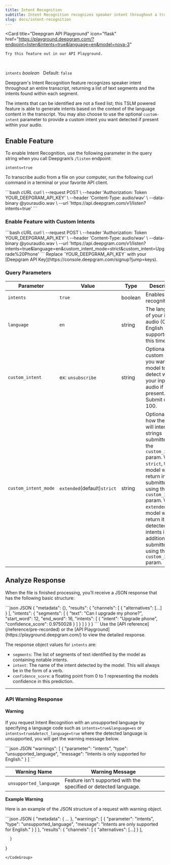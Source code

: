 ```yaml
---
title: Intent Recognition
subtitle: Intent Recognition recognizes speaker intent throughout a transcript.
slug: docs/intent-recognition
---
```


<Card 
    title="Deepgram API Playground" 
    icon="flask" 
    href="https://playground.deepgram.com/?endpoint=listen&intents=true&language=en&model=nova-3"
>
    Try this feature out in our API Playground.
</Card>
<br/>

`intents` *boolean*   Default: `false`

<div class="flex flex-row gap-2">
  <Markdown src="../snippets/stt-batch-available.mdx" /> <Markdown src="../snippets/stt-stream-unavailable.mdx" /> <Markdown src="../snippets/all-available-languages.mdx" /> 
</div>

Deepgram's Intent Recognition feature recognizes speaker intent throughout an entire transcript, returning a list of text segments and the intents found within each segment.

The intents that can be identified are not a fixed list; this TSLM powered feature is able to generate intents based on the context of the language content in the transcript. You may also choose to use the optional `custom-intent` parameter to provide a custom intent you want detected if present within your audio.

## Enable Feature

To enable Intent Recognition, use the following parameter in the query string when you call Deepgram’s `/listen` endpoint:

`intents=true`

To transcribe audio from a file on your computer, run the following curl command in a terminal or your favorite API client.

<CodeGroup>
  ```bash cURL
  curl \
    --request POST \
    --header 'Authorization: Token YOUR_DEEPGRAM_API_KEY' \
    --header 'Content-Type: audio/wav' \
    --data-binary @youraudio.wav \
    --url 'https://api.deepgram.com/v1/listen?intents=true'
  ```
</CodeGroup>

### Enable Feature with Custom Intents

<CodeGroup>
  ```bash cURL
  curl \
    --request POST \
    --header 'Authorization: Token YOUR_DEEPGRAM_API_KEY' \
    --header 'Content-Type: audio/wav' \
    --data-binary @youraudio.wav \
    --url 'https://api.deepgram.com/v1/listen?intents=true&language=en&custom_intent_mode=strict&custom_intent=Upgrade%20Phone'
  ```
</CodeGroup>

<Warning>
  Replace `YOUR_DEEPGRAM_API_KEY` with your [Deepgram API Key](https://console.deepgram.com/signup?jump=keys).
</Warning>

### Query Parameters

| Parameter            | Value                       | Type    | Description                                                                                                                                                                                                                                                                                                            |
| -------------------- | --------------------------- | ------- | ---------------------------------------------------------------------------------------------------------------------------------------------------------------------------------------------------------------------------------------------------------------------------------------------------------------------- |
| `intents`            | `true`                      | boolean | Enables intent recognition                                                                                                                                                                                                                                                                                             |
| `language`           | `en`                        | string  | The language of your input audio (Only English is supported at this time)                                                                                                                                                                                                                                              |
| `custom_intent`      | ex: `unsubscribe`           | string  | Optional. A custom intent you want the model to detect within your input audio if present. Submit up to 100.                                                                                                                                                                                                           |
| `custom_intent_mode` | `extended`(default)`strict` | string  | Optional. Sets how the model will interpret strings submitted to the `custom_intent` param. When `strict`, the model will only return intents submitted using the `custom_intent` param. When `extended`, the model will return its own detected intents in addition those submitted using the `custom_intents` param. |

## Analyze Response

When the file is finished processing, you’ll receive a JSON response that has the following basic structure:

<CodeGroup>
  ```json JSON
  {
    "metadata": {},
    "results": {
      "channels": [
        {
          "alternatives": [...]
        }
      ],
      "intents": {
        "segments": [
          {
            "text": "Can I upgrade my phone?",
            "start_word": 12,
            "end_word": 16,
            "intents": [
              { "intent": "Upgrade phone", "confidence_score": 0.9750028 }
            ]
          }
        ]
      }
    }
  }
  ```
</CodeGroup>

<Info>
  Use the [API reference](/reference/pre-recorded) or the [API Playground](https://playground.deepgram.com/) to view the detailed response.
</Info>

The response object values for `intents` are:

* `segments`: The list of segments of text identified by the model as containing notable intents.
* `intent`: The name of the intent detected by the model. This will always be in the form of a verb.
* `confidence_score`: a floating point from 0 to 1 representing the models confidence in this prediction.

***

### API Warning Response

#### Warning

If you request Intent Recognition with an unsupported language by specifying a language code such as `intents=true&language=es` or `intents=true&detect_language=true` where the detected language is unsupported, you will get the warning message below.

<CodeGroup>
  ```json JSON
  "warnings": [
    {
      "parameter": "intents",
      "type": "unsupported_language",
      "message": "Intents is only supported for English."
    }
  ]
  ```
</CodeGroup>

| Warning Name           | Warning Message                                                  |
| ---------------------- | ---------------------------------------------------------------- |
| `unsupported_language` | Feature isn't supported with the specified or detected language. |

**Example Warning**

Here is an example of the JSON structure of a request with warning object.

<CodeGroup>
  ```json JSON
  {
   "metadata": {
  ...
         },
       "warnings": [
         {
           "parameter": "intents",
           "type": "unsupported_language",
           "message": "Intents are only supported for English."
         }
       ]
     },
   "results": {
         "channels": [
              {
                  "alternatives": [...]
              }
          ], 

      }
  }
  ```
</CodeGroup>
